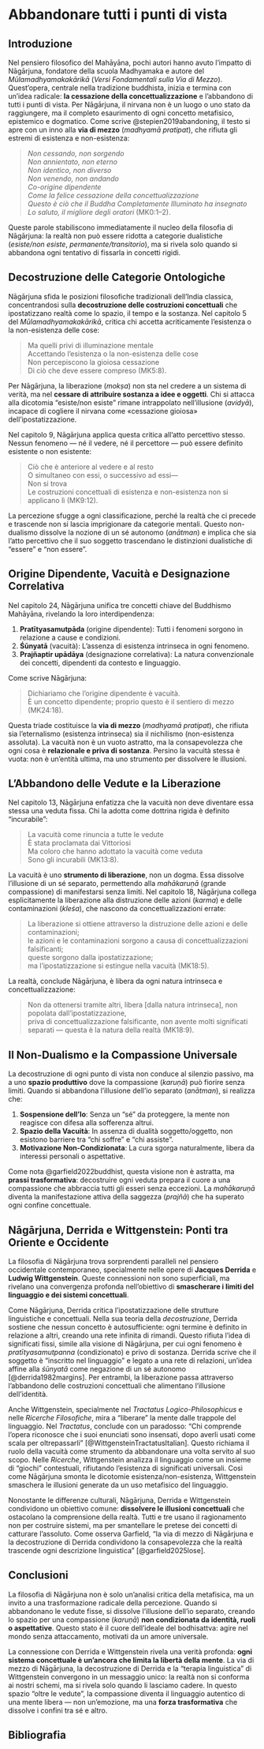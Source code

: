 # Abbandonare tutti i punti di vista {#sec-nagarjuna}

## Introduzione

Nel pensiero filosofico del Mahāyāna, pochi autori hanno avuto l’impatto di Nāgārjuna, fondatore della scuola Madhyamaka e autore del *Mūlamadhyamakakārikā* (*Versi Fondamentali sulla Via di Mezzo*). Quest’opera, centrale nella tradizione buddhista, inizia e termina con un’idea radicale: **la cessazione della concettualizzazione** e l’abbandono di tutti i punti di vista. Per Nāgārjuna, il nirvana non è un luogo o uno stato da raggiungere, ma il completo esaurimento di ogni concetto metafisico, epistemico e dogmatico. Come scrive @stepien2019abandoning, il testo si apre con un inno alla **via di mezzo** (*madhyamā pratipat*), che rifiuta gli estremi di esistenza e non-esistenza:

> *Non cessando, non sorgendo  
> Non annientato, non eterno  
> Non identico, non diverso  
> Non venendo, non andando  
> Co-origine dipendente  
> Come la felice cessazione della concettualizzazione   
> Questo è ciò che il Buddha Completamente Illuminato ha insegnato   
> Lo saluto, il migliore degli oratori* (MK0:1–2).

Queste parole stabiliscono immediatamente il nucleo della filosofia di Nāgārjuna: la realtà non può essere ridotta a categorie dualistiche (*esiste/non esiste*, *permanente/transitorio*), ma si rivela solo quando si abbandona ogni tentativo di fissarla in concetti rigidi.

## Decostruzione delle Categorie Ontologiche

Nāgārjuna sfida le posizioni filosofiche tradizionali dell’India classica, concentrandosi sulla **decostruzione delle costruzioni concettuali** che ipostatizzano realtà come lo spazio, il tempo e la sostanza. Nel capitolo 5 del *Mūlamadhyamakakārikā*, critica chi accetta acriticamente l’esistenza o la non-esistenza delle cose:

> Ma quelli privi di illuminazione mentale   
> Accettando l'esistenza o la non-esistenza delle cose   
> Non percepiscono la gioiosa cessazione   
> Di ciò che deve essere compreso (MK5:8).

Per Nāgārjuna, la liberazione (*mokṣa*) non sta nel credere a un sistema di verità, ma nel **cessare di attribuire sostanza a idee e oggetti**. Chi si attacca alla dicotomia “esiste/non esiste” rimane intrappolato nell’illusione (*avidyā*), incapace di cogliere il nirvana come «cessazione gioiosa» dell’ipostatizzazione.

Nel capitolo 9, Nāgārjuna applica questa critica all’atto percettivo stesso. Nessun fenomeno — né il vedere, né il percettore — può essere definito esistente o non esistente:

> Ciò che è anteriore al vedere e al resto   
> O simultaneo con essi, o successivo ad essi—   
> Non si trova   
> Le costruzioni concettuali di esistenza e non-esistenza non si applicano lì (MK9:12).

La percezione sfugge a ogni classificazione, perché la realtà che ci precede e trascende non si lascia imprigionare da categorie mentali. Questo non-dualismo dissolve la nozione di un sé autonomo (*anātman*) e implica che sia l’atto percettivo che il suo soggetto trascendano le distinzioni dualistiche di "essere" e "non essere".

## Origine Dipendente, Vacuità e Designazione Correlativa

Nel capitolo 24, Nāgārjuna unifica tre concetti chiave del Buddhismo Mahāyāna, rivelando la loro interdipendenza:

1. **Pratītyasamutpāda** (origine dipendente): Tutti i fenomeni sorgono in relazione a cause e condizioni.  
2. **Śūnyatā** (vacuità): L’assenza di esistenza intrinseca in ogni fenomeno.  
3. **Prajñaptir upādāya** (designazione correlativa): La natura convenzionale dei concetti, dipendenti da contesto e linguaggio.

Come scrive Nāgārjuna:

> Dichiariamo che l'origine dipendente è vacuità.   
> È un concetto dipendente; proprio questo è il sentiero di mezzo (MK24:18).

Questa triade costituisce la **via di mezzo** (*madhyamā pratipat*), che rifiuta sia l’eternalismo (esistenza intrinseca) sia il nichilismo (non-esistenza assoluta). La vacuità non è un vuoto astratto, ma la consapevolezza che ogni cosa è **relazionale e priva di sostanza**. Persino la vacuità stessa è vuota: non è un’entità ultima, ma uno strumento per dissolvere le illusioni.

## L’Abbandono delle Vedute e la Liberazione

Nel capitolo 13, Nāgārjuna enfatizza che la vacuità non deve diventare essa stessa una veduta fissa. Chi la adotta come dottrina rigida è definito "incurabile":

> La vacuità come rinuncia a tutte le vedute  
> È stata proclamata dai Vittoriosi  
> Ma coloro che hanno adottato la vacuità come veduta  
> Sono gli incurabili (MK13:8).

La vacuità è uno **strumento di liberazione**, non un dogma. Essa dissolve l’illusione di un sé separato, permettendo alla *mahākaruṇā* (grande compassione) di manifestarsi senza limiti. Nel capitolo 18, Nāgārjuna collega esplicitamente la liberazione alla distruzione delle azioni (*karma*) e delle contaminazioni (*kleśa*), che nascono da concettualizzazioni errate:

> La liberazione si ottiene attraverso la distruzione delle azioni e delle contaminazioni;   
> le azioni e le contaminazioni sorgono a causa di concettualizzazioni falsificanti;  
> queste sorgono dalla ipostatizzazione;  
> ma l'ipostatizzazione si estingue nella vacuità (MK18:5).

La realtà, conclude Nāgārjuna, è libera da ogni natura intrinseca e concettualizzazione:

> Non da ottenersi tramite altri, libera [dalla natura intrinseca], non popolata dall'ipostatizzazione,  
> priva di concettualizzazione falsificante, non avente molti significati separati — questa è la natura della realtà (MK18:9).


## Il Non-Dualismo e la Compassione Universale

La decostruzione di ogni punto di vista non conduce al silenzio passivo, ma a uno **spazio produttivo** dove la compassione (*karuṇā*) può fiorire senza limiti. Quando si abbandona l’illusione dell’io separato (*anātman*), si realizza che:

1. **Sospensione dell’Io**: Senza un “sé” da proteggere, la mente non reagisce con difesa alla sofferenza altrui.  
2. **Spazio della Vacuità**: In assenza di dualità soggetto/oggetto, non esistono barriere tra “chi soffre” e “chi assiste”.  
3. **Motivazione Non-Condizionata**: La cura sgorga naturalmente, libera da interessi personali o aspettative.

Come nota @garfield2022buddhist, questa visione non è astratta, ma **prassi trasformativa**: decostruire ogni veduta prepara il cuore a una compassione che abbraccia tutti gli esseri senza eccezioni. La *mahākaruṇā* diventa la manifestazione attiva della saggezza (*prajñā*) che ha superato ogni confine concettuale.

## Nāgārjuna, Derrida e Wittgenstein: Ponti tra Oriente e Occidente

La filosofia di Nāgārjuna trova sorprendenti paralleli nel pensiero occidentale contemporaneo, specialmente nelle opere di **Jacques Derrida** e **Ludwig Wittgenstein**. Queste connessioni non sono superficiali, ma rivelano una convergenza profonda nell’obiettivo di **smascherare i limiti del linguaggio e dei sistemi concettuali**.

Come Nāgārjuna, Derrida critica l’ipostatizzazione delle strutture linguistiche e concettuali. Nella sua teoria della *decostruzione*, Derrida sostiene che nessun concetto è autosufficiente: ogni termine è definito in relazione a altri, creando una rete infinita di rimandi. Questo rifiuta l’idea di significati fissi, simile alla visione di Nāgārjuna, per cui ogni fenomeno è *pratītyasamutpanna* (condizionato) e privo di sostanza. Derrida scrive che il soggetto è "inscritto nel linguaggio" e legato a una rete di relazioni, un’idea affine alla *śūnyatā* come negazione di un sé autonomo [@derrida1982margins]. Per entrambi, la liberazione passa attraverso l’abbandono delle costruzioni concettuali che alimentano l’illusione dell’identità.

Anche Wittgenstein, specialmente nel *Tractatus Logico-Philosophicus* e nelle *Ricerche Filosofiche*, mira a "liberare" la mente dalle trappole del linguaggio. Nel *Tractatus*, conclude con un paradosso: "Chi comprende l’opera riconosce che i suoi enunciati sono insensati, dopo averli usati come scala per oltrepassarli" [@WittgensteinTractatusItalian]. Questo richiama il ruolo della vacuità come strumento da abbandonare una volta servito al suo scopo. Nelle *Ricerche*, Wittgenstein analizza il linguaggio come un insieme di "giochi" contestuali, rifiutando l’esistenza di significati universali. Così come Nāgārjuna smonta le dicotomie esistenza/non-esistenza, Wittgenstein smaschera le illusioni generate da un uso metafisico del linguaggio.

Nonostante le differenze culturali, Nāgārjuna, Derrida e Wittgenstein condividono un obiettivo comune: **dissolvere le illusioni concettuali** che ostacolano la comprensione della realtà. Tutti e tre usano il ragionamento non per costruire sistemi, ma per smantellare le pretese dei concetti di catturare l’assoluto. Come osserva Garfield, "la via di mezzo di Nāgārjuna e la decostruzione di Derrida condividono la consapevolezza che la realtà trascende ogni descrizione linguistica" [@garfield2025lose].


## Conclusioni

La filosofia di Nāgārjuna non è solo un’analisi critica della metafisica, ma un invito a una trasformazione radicale della percezione. Quando si abbandonano le vedute fisse, si dissolve l’illusione dell’io separato, creando lo spazio per una compassione (*karuṇā*) **non condizionata da identità, ruoli o aspettative**. Questo stato è il cuore dell’ideale del bodhisattva: agire nel mondo senza attaccamento, motivati da un amore universale.

La connessione con Derrida e Wittgenstein rivela una verità profonda: **ogni sistema concettuale è un’ancora che limita la libertà della mente**. La via di mezzo di Nāgārjuna, la decostruzione di Derrida e la "terapia linguistica" di Wittgenstein convergono in un messaggio unico: la realtà non si conforma ai nostri schemi, ma si rivela solo quando li lasciamo cadere. In questo spazio "oltre le vedute", la compassione diventa il linguaggio autentico di una mente libera — non un’emozione, ma una **forza trasformativa** che dissolve i confini tra sé e altro.


## Bibliografia {.unnumbered}
